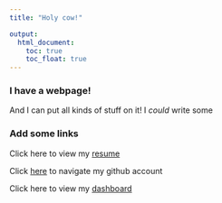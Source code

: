 ```yaml
---
title: "Holy cow!"

output:
  html_document:
    toc: true
    toc_float: true 
---
```


### I have a webpage!

And I can put all kinds of stuff on it!
I *could* write some 

### Add some links 
Click here to view my [resume](resume.html)

Click [here](https://github.com/) to navigate my github account

Click here to view my [dashboard](dashboard_template.html)






